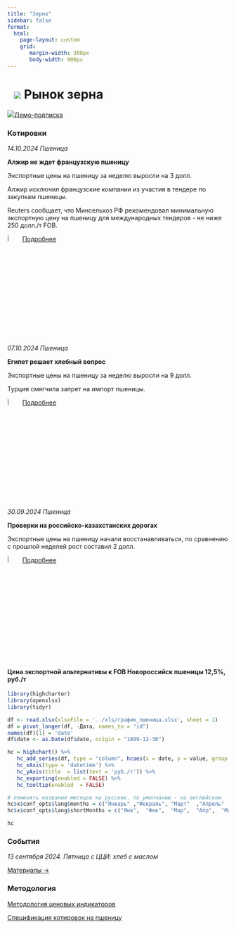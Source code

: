 ```yaml
---
title: "Зерно"
sidebar: false
format: 
  html:
    page-layout: custom
    grid:
       margin-width: 300px
       body-width: 900px
---
```


# ![](../images/icon-wheat.svg) Рынок зерна {.my-custom-class style="margin-left:3%;"}

![](../images/icon-subscription.svg)[Демо-подписка](../demo-subscription.qmd)

::: {.grid style="margin-left:0%"}
::: {.g-col-12 .g-col-sm-12 .g-col-xs-12 .g-col-xl-4 .g-col-md-6 .g-col-lg-6}
### Котировки

*14.10.2024 Пшеница*

**Алжир не ждет французскую пшеницу**

Экспортные цены на пшеницу за неделю выросли на 3 долл.

Алжир исключил французские компании из участия в тендере по закупкам пшеницы.

Reuters сообщает, что Минсельхоз РФ рекомендовал минимальную экспортную цену на пшеницу для международных тендеров - не ниже 250 долл./т FOB.

![](../images/icon-locker.svg){width="6%"} [Подробнее](../demo-subscription.qmd)

*07.10.2024 Пшеница*

**Египет решает хлебный вопрос**

Экспортные цены на пшеницу за неделю выросли на 9 долл.

Турция смягчила запрет на импорт пшеницы.

![](../images/icon-locker.svg){width="6%"} [Подробнее](../demo-subscription.qmd)

*30.09.2024 Пшеница*

**Проверки на российско-казахстанских дорогах**

Экспортные цены на пшеницу начали восстанавливаться, по сравнению с прошлой неделей рост составил 2 долл.

![](../images/icon-locker.svg){width="6%"} [Подробнее](../demo-subscription.qmd)
:::

::: {.g-col-12 .g-col-sm-12 .g-col-xs-12 .g-col-xl-4 .g-col-md-6 .g-col-lg-6}
#### Цена экспортной альтернативы к FOB Новороссийск пшеницы 12,5%, руб./т

```r

library(highcharter)
library(openxlsx)
library(tidyr)

df <- read.xlsx(xlsxFile = '../xls/график_пшеница.xlsx', sheet = 1) 
df = pivot_longer(df, -Дата, names_to = "id")
names(df)[1] = 'date'
df$date <- as.Date(df$date, origin = "1899-12-30")

hc = highchart() %>%
   hc_add_series(df, type = "column", hcaes(x = date, y = value, group = id), color = c("#1A4AFC", "#FF7900")) %>%
   hc_xAxis(type = 'datetime') %>%
   hc_yAxis(title  = list(text = 'руб./т')) %>%
   hc_exporting(enabled = FALSE) %>%
   hc_tooltip(enabled  = FALSE)

# поменять названия месяцев на русские. по умолчанию - на английском
hc$x$conf_opts$lang$months = c("Январь"	,"Февраль",	"Март"	,"Апрель"	,"Май",	"Июнь", "Июль",	"Август",	"Сентябрь",	"Октябрь",	"Ноябрь",	"Декабрь")
hc$x$conf_opts$lang$shortMonths = c("Янв", 	"Фев",	"Мар",	"Апр",	"Май",	"Июн",	"Июл",	"Авг",	"Сен",	"Окт",	"Ноя",	"Дек")

hc

```

### События

*13 сентября 2024. Пятница с ЦЦИ: хлеб с маслом*

[Материалы →](../events/2024-09-13-wheat.qmd)
:::
:::

::: {.grid style="margin-left:0%"}
::: {.g-col-12 .g-col-sm-12 .g-col-xs-12 .g-col-xl-4 .g-col-md-6 .g-col-lg-6}
### Методология

[Методология ценовых индикаторов](../methodology/methodology-benchmark-pbc.qmd)

[Спецификация котировок на пшеницу](../methodology/specs-wheat.qmd)
:::

::: {.g-col-12 .g-col-sm-12 .g-col-xs-12 .g-col-xl-4 .g-col-md-6 .g-col-lg-6}
:::
:::
